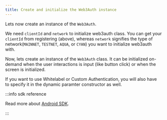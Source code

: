 ```yaml
---
title: Create and initialize the Web3Auth instance
---
```


Lets now create an instance of the `Web3Auth`.

We need `clientId` and `network` to initialize web3auth class. You can get your `clientId` from registering (above), whereas `network` signifies the
type of network(`MAINNET`, `TESTNET`, `AQUA`, or `CYAN`) you want to initialize web3auth with.

Now, lets create an instance of the `Web3Auth` class. It can be initialized on-demand when the user interactions is input (like button click) or when
the screen is initialized.

If you want to use Whitelabel or Custom Authentication, you will also have to specify it in the dynamic paramter constructor as well.

:::info sdk reference

Read more about [Android SDK](/sdk/pnp/android).

:::
